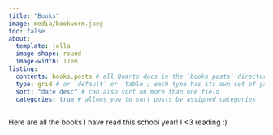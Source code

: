 ```yaml
---
title: "Books"
image: media/bookworm.jpeg
toc: false
about: 
  template: jolla
  image-shape: round
  image-width: 17em
listing: 
  contents: books.posts # all Quarto docs in the `books.posts` directory will be included on your listing page
  type: grid # or `default` or `table`; each type has its own set of yaml options to include
  sort: "date desc" # can also sort on more than one field
  categories: true # allows you to sort posts by assigned categories 
---
```

Here are all the books I have read this school year! I <3 reading :)